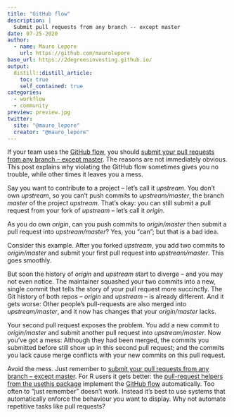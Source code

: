 ```yaml
---
title: "GitHub flow"
description: |
  Submit pull requests from any branch -- except master
date: 07-25-2020
author:
  - name: Mauro Lepore
    url: https://github.com/maurolepore
base_url: https://2degreesinvesting.github.io/
output: 
  distill::distill_article:
    toc: true
    self_contained: true
categories:
  - workflow
  - community
preview: preview.jpg
twitter:
  site: "@mauro_lepore"
  creator: "@mauro_lepore"
---
```


If your team uses the [GitHub flow](https://guides.github.com/introduction/flow/), you should [submit your pull requests from any branch -- except master](https://blog.jasonmeridth.com/posts/do-not-issue-pull-requests-from-your-master-branch/). The reasons are not immediately obvious. This post explains why violating the GitHub flow sometimes gives you no trouble, while other times it leaves you a mess.

Say you want to contribute to a project -- let's call it _upstream_. You don't own _upstream_, so you can't push commits to  _upstream/master_, the branch _master_ of the project _upstream_. That's okay: you can still submit a pull request from your fork of _upstream_ -- let's call it _origin_. 

As you do own _origin_, can you push commits to _origin/master_ then submit a pull request into _upstream/master_? Yes, you "can"; but that is a bad idea. 

Consider this example. After you forked _upstream_, you add two commits to _origin/master_ and submit your first pull request into _upstream/master_. This goes smoothly.

But soon the history of _origin_ and _upstream_ start to diverge -- and you may not even notice. The maintainer squashed your two commits into a new, single commit that tells the story of your pull request more succinctly. The Git history of both repos -- _origin_ and _upstream_ -- is already different. And it gets worse: Other people's pull-requests are also merged into _upstream/master_, and it now has changes that your _origin/master_ lacks.

Your second pull request exposes the problem. You add a new commit to _origin/master_ and submit another pull request into _upstream/master_. Now you've got a mess: Although they had been merged, the commits you submitted before still show up in this second pull request; and the commits you lack cause merge conflicts with your new commits on this pull request.

Avoid the mess. Just remember to [submit your pull requests from any branch -- except master](https://blog.jasonmeridth.com/posts/do-not-issue-pull-requests-from-your-master-branch/). For R users it gets better: the [pull-request helpers from the usethis package](https://usethis.r-lib.org/reference/pull-requests.html) implement the  [GitHub flow](https://guides.github.com/introduction/flow/) automatically. Too often to "just remember" doesn't work. Instead it's best to use systems that automatically enforce the behaviour you want to display. Why not automate repetitive tasks like pull requests?
